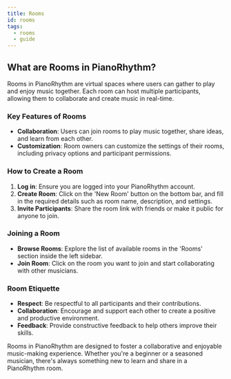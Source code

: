 ```yaml
---
title: Rooms
id: rooms
tags:
  - rooms
  - guide
---
```


## What are Rooms in PianoRhythm?

Rooms in PianoRhythm are virtual spaces where users can gather to play and enjoy music together. Each room can host multiple participants, allowing them to collaborate and create music in real-time.

### Key Features of Rooms

- **Collaboration**: Users can join rooms to play music together, share ideas, and learn from each other.
- **Customization**: Room owners can customize the settings of their rooms, including privacy options and participant permissions.

### How to Create a Room

1. **Log in**: Ensure you are logged into your PianoRhythm account.
3. **Create Room**: Click on the 'New Room' button on the bottom bar, and fill in the required details such as room name, description, and settings.
4. **Invite Participants**: Share the room link with friends or make it public for anyone to join.

### Joining a Room

- **Browse Rooms**: Explore the list of available rooms in the 'Rooms' section inside the left sidebar.
- **Join Room**: Click on the room you want to join and start collaborating with other musicians.

### Room Etiquette

- **Respect**: Be respectful to all participants and their contributions.
- **Collaboration**: Encourage and support each other to create a positive and productive environment.
- **Feedback**: Provide constructive feedback to help others improve their skills.

Rooms in PianoRhythm are designed to foster a collaborative and enjoyable music-making experience.
Whether you're a beginner or a seasoned musician, there's always something new to learn and share in a PianoRhythm room.